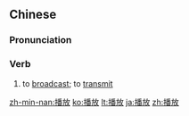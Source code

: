 ==Chinese==
{{zh-forms}}

===Pronunciation===
{{zh-pron
|m=播fàng
|c=bo3 fong3
|mn=pò͘-hòng
|h=pfs=pô-fong
|cat=v
}}

===Verb===
{{zh-verb}}

# to [[broadcast]]; to [[transmit]]

{{zh-cat|Advanced}}

[[zh-min-nan:播放]]
[[ko:播放]]
[[lt:播放]]
[[ja:播放]]
[[zh:播放]]